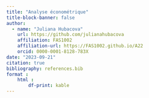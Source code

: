 ```yaml
---
title: "Analyse économétrique"
title-block-banner: false
author:
  - name: "Juliana Hubacova"
    url: https://github.com/julianahubacova
    affiliation: FAS1002
    affiliation-url: https://FAS1002.github.io/A22
    orcid: 0000-0001-8128-783X
date: "2023-09-21"
citation: true
bibliography: references.bib
format :
    html : 
        df-print: kable
---
```


